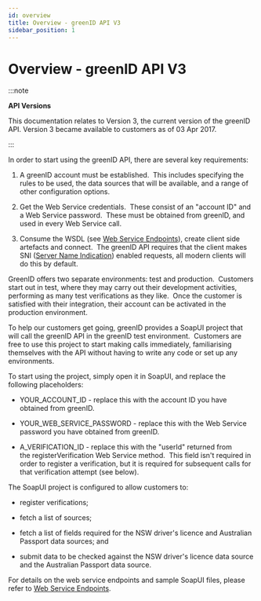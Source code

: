 ```yaml
---
id: overview
title: Overview - greenID API V3
sidebar_position: 1
---
```


# Overview - greenID API V3

:::note

**API Versions**

This documentation relates to Version 3, the current version of the greenID API. Version 3 became available to customers as of 03 Apr 2017.

:::

In order to start using the greenID API, there are several key requirements:

1. A greenID account must be established.  This includes specifying the rules to be used, the data sources that will be available, and a range of other configuration options.

2. Get the Web Service credentials.  These consist of an "account ID" and a Web Service password.  These must be obtained from greenID, and used in every Web Service call.

3. Consume the WSDL (see [Web Service Endpoints](https://vixverify.atlassian.net/wiki/display/GREEN/Web+Service+Endpoints)), create client side artefacts and connect.  The greenID API requires that the client makes SNI ([Server Name Indication](https://en.wikipedia.org/wiki/Server_Name_Indication)) enabled requests, all modern clients will do this by default.

GreenID offers two separate environments: test and production.  Customers start out in test, where they may carry out their development activities, performing as many test verifications as they like.  Once the customer is satisfied with their integration, their account can be activated in the production environment.  

To help our customers get going, greenID provides a SoapUI project that will call the greenID API in the greenID test environment.  Customers are free to use this project to start making calls immediately, familiarising themselves with the API without having to write any code or set up any environments.

To start using the project, simply open it in SoapUI, and replace the following placeholders:

- YOUR\_ACCOUNT\_ID - replace this with the account ID you have obtained from greenID.

- YOUR\_WEB\_SERVICE\_PASSWORD - replace this with the Web Service password you have obtained from greenID.

- A\_VERIFICATION\_ID - replace this with the "userId" returned from the registerVerification Web Service method.  This field isn't required in order to register a verification, but it is required for subsequent calls for that verification attempt (see below).

The SoapUI project is configured to allow customers to:

- register verifications;

- fetch a list of sources;

- fetch a list of fields required for the NSW driver's licence and Australian Passport data sources; and

- submit data to be checked against the NSW driver's licence data source and the Australian Passport data source.

For details on the web service endpoints and sample SoapUI files, please refer to [Web Service Endpoints](https://vixverify.atlassian.net/wiki/display/GREEN/Web+Service+Endpoints).
